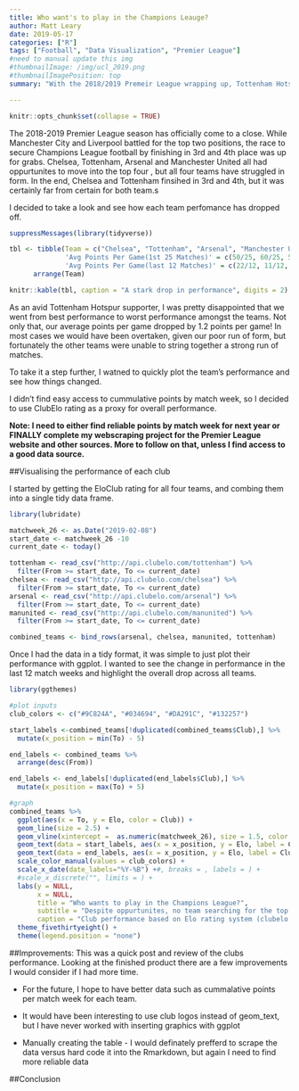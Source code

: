 ```yaml
---
title: Who want's to play in the Champions Leauge?
author: Matt Leary
date: 2019-05-17
categories: ["R"]
tags: ["Football", "Data Visualization", "Premier League"]
#need to manual update this img 
#thumbnailImage: /img/ucl_2019.png
#thumbnailImagePosition: top
summary: "With the 2018/2019 Premeir League wrapping up, Tottenham Hotspur are close to securing their place in the Champions League next year.  Unfortunately, that's not because we have been playing well. Four teams arguably had an oppurtunity to secure UCL football, only to see a sharp dip in form.  How bad was it? "

---
```


```r
knitr::opts_chunk$set(collapse = TRUE)
```

The 2018-2019 Premier League season has officially come to a close.  While Manchester City and Liverpool battled for the top two positions, the race to secure Champions League football by finishing in 3rd and 4th place was up for grabs.  Chelsea, Tottenham, Arsenal and Manchester United all had oppurtunites to move into the top four , but all four teams have struggled in form.  In the end, Chelsea and Tottenham finsihed in 3rd and 4th, but it was certainly far from certain for both team.s


I decided to take a look and see how each team perfomance has dropped off. 

```r
suppressMessages(library(tidyverse))

tbl <- tibble(Team = c("Chelsea", "Tottenham", "Arsenal", "Manchester United"),
              'Avg Points Per Game(1st 25 Matches)' = c(50/25, 60/25, 50/25, 51/25),
              'Avg Points Per Game(last 12 Matches)' = c(22/12, 11/12, 20/12, 15/12)) %>% 
      arrange(Team)

knitr::kable(tbl, caption = "A stark drop in performance", digits = 2)             
```

As an avid Tottenham Hotspur supporter, I was pretty disappointed that we went from best performance to worst performance amongst the teams.  Not only that, our average points  per game dropped by 1.2 points per game!  In most cases we would have been overtaken, given our poor run of form, but fortunately the other teams were unable to  string together a strong run of matches.

To take it a step further, I watned to quickly plot the team's performance and see how things changed.

I didn't find easy access to cummulative points by match week, so I decided to use ClubElo rating as a proxy for overall performance.

**Note: I need to either find reliable points by match week for next year or FINALLY complete my webscraping project for the Premier League website and other sources.  More to follow on that, unless I find access to a good data source.**

##Visualising the performance of each club

I started by getting the EloClub rating for all four teams, and combing them into a single tidy data frame.

```r
library(lubridate)

matchweek_26 <- as.Date("2019-02-08")
start_date <- matchweek_26 -10
current_date <- today()

tottenham <- read_csv("http://api.clubelo.com/tottenham") %>% 
  filter(From >= start_date, To <= current_date) 
chelsea <- read_csv("http://api.clubelo.com/chelsea") %>% 
  filter(From >= start_date, To <= current_date) 
arsenal <- read_csv("http://api.clubelo.com/arsenal") %>% 
  filter(From >= start_date, To <= current_date)
manunited <- read_csv("http://api.clubelo.com/manunited") %>% 
  filter(From >= start_date, To <= current_date)

combined_teams <- bind_rows(arsenal, chelsea, manunited, tottenham)
```

Once I had the data in a tidy format, it was simple to just plot their performance with ggplot.  I wanted to see the change in performance in the last 12 match weeks and highlight the overall drop across all teams.


```r
library(ggthemes)

#plot inputs
club_colors <- c("#9C824A", "#034694", "#DA291C", "#132257")

start_labels <-combined_teams[!duplicated(combined_teams$Club),] %>% 
  mutate(x_position = min(To) - 5)

end_labels <- combined_teams %>% 
  arrange(desc(From))

end_labels <- end_labels[!duplicated(end_labels$Club),] %>% 
  mutate(x_position = max(To) + 5)

#graph
combined_teams %>% 
  ggplot(aes(x = To, y = Elo, color = Club)) +
  geom_line(size = 2.5) +
  geom_vline(xintercept =  as.numeric(matchweek_26), size = 1.5, color = "green") +
  geom_text(data = start_labels, aes(x = x_position, y = Elo, label = Club)) +
  geom_text(data = end_labels, aes(x = x_position, y = Elo, label = Club)) +
  scale_color_manual(values = club_colors) +
  scale_x_date(date_labels="%Y-%B") +#, breaks = , labels = ) +
  #scale_x_discrete("", limits = ) +
  labs(y = NULL,
       x = NULL,
       title = "Who wants to play in the Champions League?",
       subtitle = "Despite oppurtunites, no team searching for the top four has averaged 2 points per match for the last 12 matches",
       caption = "Club performance based on Elo rating system (clubelo.com)") + 
  theme_fivethirtyeight() +
  theme(legend.position = "none")
```


##Improvements:
This was a quick post and review of the clubs performance.  Looking at the finished product there are a few improvements I would consider if I had more time.

* For the future, I hope to have better data such as cummalative points per match week for each team. 

* It would have been interesting to use club logos instead of geom_text, but I have never worked with inserting graphics with ggplot

* Manually creating the table - I would definately prefferd to scrape the data versus hard code it into the Rmarkdown, but again I need to find more reliable data

##Conclusion
